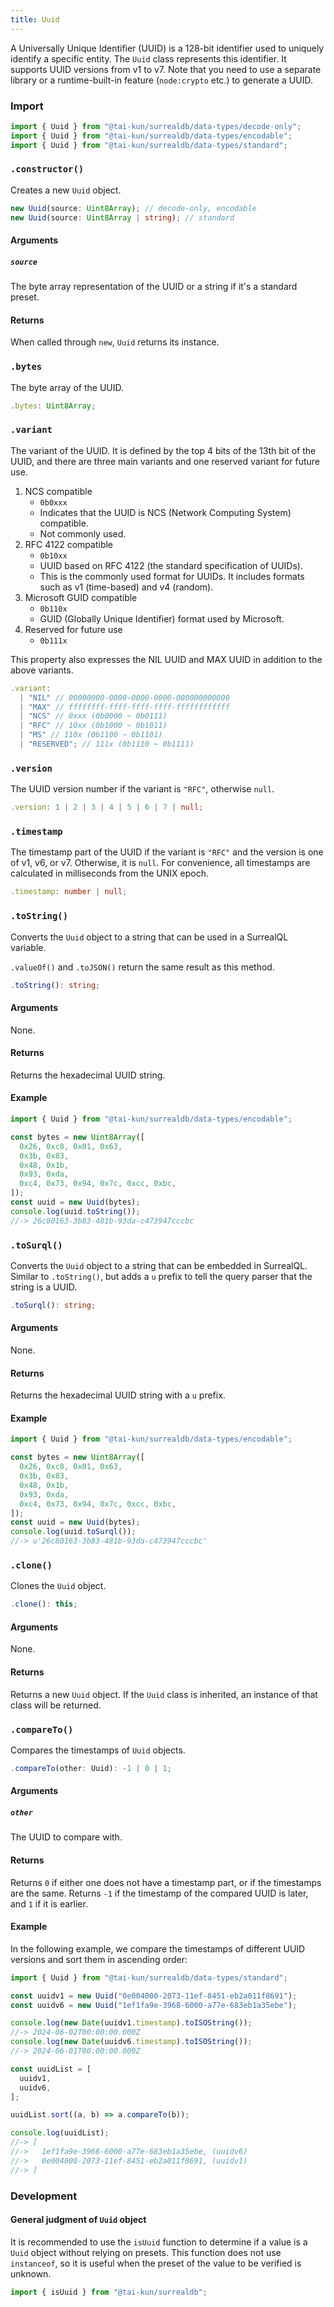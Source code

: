 ```yaml
---
title: Uuid
---
```



A Universally Unique Identifier (UUID) is a 128-bit identifier used to uniquely identify a specific entity. The `Uuid` class represents this identifier. It supports UUID versions from v1 to v7. Note that you need to use a separate library or a runtime-built-in feature (`node:crypto` etc.) to generate a UUID.

### Import

```ts
import { Uuid } from "@tai-kun/surrealdb/data-types/decode-only";
import { Uuid } from "@tai-kun/surrealdb/data-types/encodable";
import { Uuid } from "@tai-kun/surrealdb/data-types/standard";
```

### `.constructor()`

Creates a new `Uuid` object.

```ts
new Uuid(source: Uint8Array); // decode-only, encodable
new Uuid(source: Uint8Array | string); // standard
```

#### Arguments

##### `source`

The byte array representation of the UUID or a string if it's a standard preset.

#### Returns

When called through `new`, `Uuid` returns its instance.

### `.bytes` <Badge variant="instance" /><Badge variant="property" /><Badge variant="decodeonly" />

The byte array of the UUID.

```ts
.bytes: Uint8Array;
```

### `.variant` <Badge variant="instance" /><Badge variant="property" /><Badge variant="standard" />

The variant of the UUID. It is defined by the top 4 bits of the 13th bit of the UUID, and there are three main variants and one reserved variant for future use.

1. NCS compatible
    - `0b0xxx`
    - Indicates that the UUID is NCS (Network Computing System) compatible.
    - Not commonly used.
2. RFC 4122 compatible
    - `0b10xx`
    - UUID based on RFC 4122 (the standard specification of UUIDs).
    - This is the commonly used format for UUIDs. It includes formats such as v1 (time-based) and v4 (random).
3. Microsoft GUID compatible
    - `0b110x`
    - GUID (Globally Unique Identifier) format used by Microsoft.
4. Reserved for future use
    - `0b111x`

This property also expresses the NIL UUID and MAX UUID in addition to the above variants.

```ts
.variant:
  | "NIL" // 00000000-0000-0000-0000-000000000000
  | "MAX" // ffffffff-ffff-ffff-ffff-ffffffffffff
  | "NCS" // 0xxx (0b0000 ~ 0b0111)
  | "RFC" // 10xx (0b1000 ~ 0b1011)
  | "MS" // 110x (0b1100 ~ 0b1101)
  | "RESERVED"; // 111x (0b1110 ~ 0b1111)
```

### `.version` <Badge variant="instance" /><Badge variant="property" /><Badge variant="standard" />

The UUID version number if the variant is `"RFC"`, otherwise `null`.

```ts
.version: 1 | 2 | 3 | 4 | 5 | 6 | 7 | null;
```

### `.timestamp` <Badge variant="instance" /><Badge variant="property" /><Badge variant="standard" />

The timestamp part of the UUID if the variant is `"RFC"` and the version is one of v1, v6, or v7. Otherwise, it is `null`. For convenience, all timestamps are calculated in milliseconds from the UNIX epoch.

```ts
.timestamp: number | null;
```

### `.toString()` <Badge variant="instance" /><Badge variant="method" /><Badge variant="encodable" />

Converts the `Uuid` object to a string that can be used in a SurrealQL variable.

`.valueOf()` and `.toJSON()` return the same result as this method.

```ts
.toString(): string;
```

#### Arguments

None.

#### Returns

Returns the hexadecimal UUID string.

#### Example

```ts
import { Uuid } from "@tai-kun/surrealdb/data-types/encodable";

const bytes = new Uint8Array([
  0x26, 0xc8, 0x01, 0x63,
  0x3b, 0x83,
  0x48, 0x1b,
  0x93, 0xda,
  0xc4, 0x73, 0x94, 0x7c, 0xcc, 0xbc,
]);
const uuid = new Uuid(bytes);
console.log(uuid.toString());
//-> 26c80163-3b83-481b-93da-c473947cccbc
```

### `.toSurql()` <Badge variant="instance" /><Badge variant="method" /><Badge variant="encodable" />

Converts the `Uuid` object to a string that can be embedded in SurrealQL. Similar to `.toString()`, but adds a `u` prefix to tell the query parser that the string is a UUID.

```ts
.toSurql(): string;
```

#### Arguments

None.

#### Returns

Returns the hexadecimal UUID string with a `u` prefix.

#### Example

```ts
import { Uuid } from "@tai-kun/surrealdb/data-types/encodable";

const bytes = new Uint8Array([
  0x26, 0xc8, 0x01, 0x63,
  0x3b, 0x83,
  0x48, 0x1b,
  0x93, 0xda,
  0xc4, 0x73, 0x94, 0x7c, 0xcc, 0xbc,
]);
const uuid = new Uuid(bytes);
console.log(uuid.toSurql());
//-> u'26c80163-3b83-481b-93da-c473947cccbc'
```

### `.clone()` <Badge variant="instance" /><Badge variant="method" /><Badge variant="standard" />

Clones the `Uuid` object.

```ts
.clone(): this;
```

#### Arguments

None.

#### Returns

Returns a new `Uuid` object. If the `Uuid` class is inherited, an instance of that class will be returned.

### `.compareTo()` <Badge variant="instance" /><Badge variant="method" /><Badge variant="standard" />

Compares the timestamps of `Uuid` objects.

```ts
.compareTo(other: Uuid): -1 | 0 | 1;
```

#### Arguments

##### `other`

The UUID to compare with.

#### Returns

Returns `0` if either one does not have a timestamp part, or if the timestamps are the same. Returns `-1` if the timestamp of the compared UUID is later, and `1` if it is earlier.

#### Example

In the following example, we compare the timestamps of different UUID versions and sort them in ascending order:

```ts
import { Uuid } from "@tai-kun/surrealdb/data-types/standard";

const uuidv1 = new Uuid("0e004000-2073-11ef-8451-eb2a011f8691");
const uuidv6 = new Uuid("1ef1fa9e-3968-6000-a77e-683eb1a35ebe");

console.log(new Date(uuidv1.timestamp).toISOString());
//-> 2024-06-02T00:00:00.000Z
console.log(new Date(uuidv6.timestamp).toISOString());
//-> 2024-06-01T00:00:00.000Z

const uuidList = [
  uuidv1,
  uuidv6,
];

uuidList.sort((a, b) => a.compareTo(b));

console.log(uuidList);
//-> [
//->   1ef1fa9e-3968-6000-a77e-683eb1a35ebe, (uuidv6)
//->   0e004000-2073-11ef-8451-eb2a011f8691, (uuidv1)
//-> ]
```

### Development

#### General judgment of `Uuid` object

It is recommended to use the `isUuid` function to determine if a value is a `Uuid` object without relying on presets. This function does not use `instanceof`, so it is useful when the preset of the value to be verified is unknown.

```ts
import { isUuid } from "@tai-kun/surrealdb";
```
